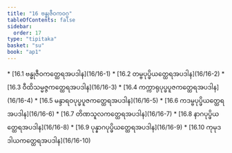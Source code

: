 ```yaml
---
title: "16 ဗန္ဓုဇီဝကဝဂ္ဂ"
tableOfContents: false
sidebar:
  order: 17
type: "tipitaka"
basket: "su"
book: "ap1"
---
```



<DynamicBreadcrumb />



<TableOfContents book="ap1" section="16">
* [16.1 ဗန္ဓုဇီဝကတ္ထေရအပဒါန](16/16-1)
* [16.2 တမ္ဗပုပ္ဖိယတ္ထေရအပဒါန](16/16-2)
* [16.3 ဝီထိသမ္မဇ္ဇကတ္ထေရအပဒါန](16/16-3)
* [16.4 ကက္ကာရုပုပ္ဖပူဇကတ္ထေရအပဒါန](16/16-4)
* [16.5 မန္ဒာရဝပုပ္ဖပူဇကတ္ထေရအပဒါန](16/16-5)
* [16.6 ကဒမ္ဗပုပ္ဖိယတ္ထေရအပဒါန](16/16-6)
* [16.7 တိဏသူလကတ္ထေရအပဒါန](16/16-7)
* [16.8 နာဂပုပ္ဖိယတ္ထေရအပဒါန](16/16-8)
* [16.9 ပုန္နာဂပုပ္ဖိယတ္ထေရအပဒါန](16/16-9)
* [16.10 ကုမုဒဒါယကတ္ထေရအပဒါန](16/16-10)
</TableOfContents>